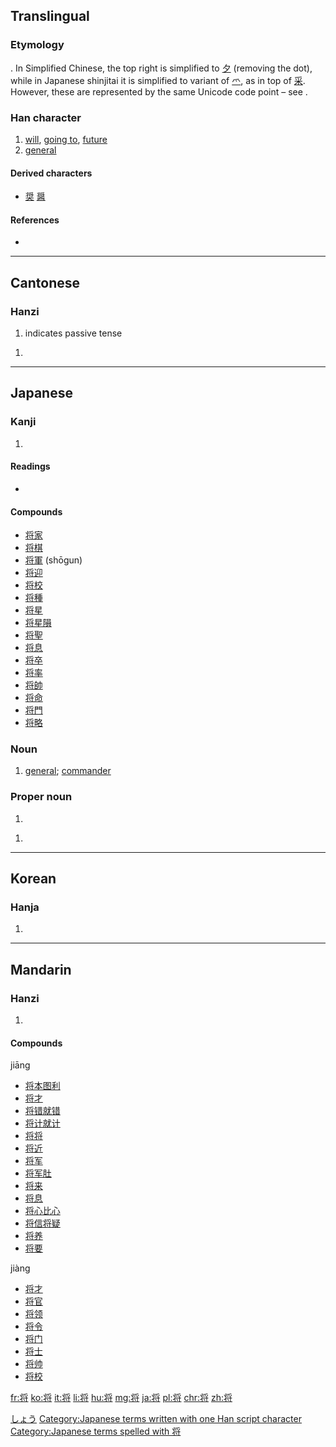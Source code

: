 {{also|將}}
==Translingual==
{{stroke order|strokes=9}}
{{ja-forms|将|将|[[將]]}}

===Etymology===
{{Han simp|將|f=爿|t=丬}}. In Simplified Chinese, the top right is simplified to [[夕]] (removing the dot), while in Japanese shinjitai it is simplified to variant of [[爫]], as in top of [[采]]. However, these are represented by the same Unicode code point – see {{w|Han unification}}.

===Han character===
{{Han char|rn=41|rad=寸|as=06|asj=07|sn=9|snj=10|four=|canj=中一弓戈戈 (LMNII)|ids=⿰[[丬]][[𪧷]]}}

# [[will]], [[going to]], [[future]]
# [[general]]

====Derived characters====
* [[奨]] [[醤]]

====References====
* {{Han ref|kx=0294.111|dkj=07437|hdz=42375.010|uh=5C06|ud=23558}}

----

==Cantonese==

===Hanzi===
{{yue-hanzi|jyut=[[zoeng1]], [[zoeng3]]|y=jeung1, jeung3|tra=將}}

# indicates passive tense

# {{defn|lang=yue|sort=寸06}}

----

==Japanese==

===Kanji===
{{ja-kanji|grade=6|rs=寸07}}

# {{defn|lang=ja|sort=寸07}}

====Readings====
* {{ja-readings|on=[[しょう]] (shō), [[そう]] (sō)|kun=[[ひきいる]] (hikiiru), [[もって]] (motte), [[まさに]] (masani)}}

====Compounds====
* [[将家]]
* [[将棋]]
* [[将軍]] (shōgun)
* [[将迎]]
* [[将校]]
* [[将種]]
* [[将星]]
* [[将星隕]]
* [[将聖]]
* [[将息]]
* [[将卒]]
* [[将率]]
* [[将帥]]
* [[将命]]
* [[将門]]
* [[将略]]

===Noun===
{{ja-noun|k|hira=しょう|rom=shō}}

# [[general]]; [[commander]]

===Proper noun===
{{ja-pos|k|proper|hira=しょう|rom=Shō}}

# {{given name|male|lang=ja}}

{{ja-pos|k|proper|hira=まさる|rom=Masaru}}

# {{given name|male|lang=ja}}

[[Category:Japanese male given names|しょう]]
[[Category:Japanese terms written with one Han script character]]
[[Category:Japanese terms spelled with 将]]
----

==Korean==

===Hanja===
{{ko-hanja|hangeul=[[장]]|rv=jang|mr=chang}}

# {{defn|lang=ko|sort=寸06}}

----

==Mandarin==

===Hanzi===
{{cmn-hanzi|tra=將|pin=[[jiāng]] ([[jiang1]]), [[jiàng]] ([[jiang4]]), [[qiāng]] ([[qiang1]])|wg=chiang<sup>1</sup>}}

# {{defn|lang=cmn|sort=寸06}}

====Compounds====
jiāng
* [[将本图利]]
* [[将才]]
* [[将错就错]]
* [[将计就计]]
* [[将将]]
* [[将近]]
* [[将军]]
* [[将军肚]]
* [[将来]]
* [[将息]]
* [[将心比心]]
* [[将信将疑]]
* [[将养]]
* [[将要]]
jiàng
* [[将才]]
* [[将官]]
* [[将领]]
* [[将令]]
* [[将门]]
* [[将士]]
* [[将帅]]
* [[将校]]

[[fr:将]]
[[ko:将]]
[[it:将]]
[[li:将]]
[[hu:将]]
[[mg:将]]
[[ja:将]]
[[pl:将]]
[[chr:将]]
[[zh:将]]